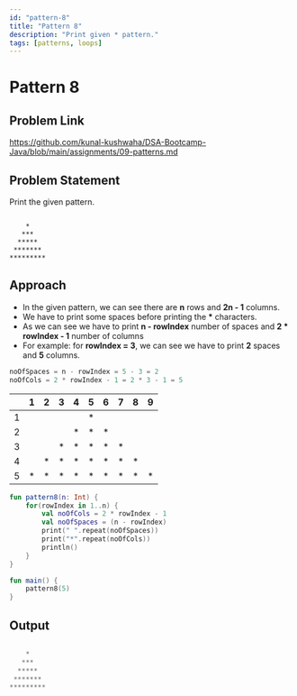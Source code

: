 ```yaml
---
id: "pattern-8"
title: "Pattern 8"
description: "Print given * pattern."
tags: [patterns, loops]
---
```




# Pattern 8

## Problem Link

https://github.com/kunal-kushwaha/DSA-Bootcamp-Java/blob/main/assignments/09-patterns.md

## Problem Statement

Print the given pattern.

```text

    *
   ***
  *****
 *******
*********

```
## Approach

- In the given pattern, we can see there are **n** rows and **2n - 1** columns.
- We have to print some spaces before printing the **\*** characters.
- As we can see we have to print **n - rowIndex** number of spaces and **2 * rowIndex - 1** number of columns 
- For example: for **rowIndex = 3**, we can see we have to print **2** spaces and **5** columns. 
```kt
noOfSpaces = n - rowIndex = 5 - 3 = 2
noOfCols = 2 * rowIndex - 1 = 2 * 3 - 1 = 5
```

<TableWrapper rows="5" cols="2n - 1 = 9">

|   	| 1 	| 2 	| 3 	| 4 	| 5 	| 6 	| 7 	| 8 	| 9 	|
|:-:	|:-:	|:-:	|:-:	|:-:	|:-:	|:-:	|:-:	|:-:	|:-:	|
| 1 	|   	|   	|   	|   	| * 	|   	|   	|   	|   	|
| 2 	|   	|   	|   	| * 	| * 	| * 	|   	|   	|   	|
| 3 	|   	|   	| * 	| * 	| * 	| * 	| * 	|   	|   	|
| 4 	|   	| * 	| * 	| * 	| * 	| * 	| * 	| * 	|   	|
| 5 	| * 	| * 	| * 	| * 	| * 	| * 	| * 	| * 	| * 	|

</TableWrapper>

<Tabs>
<TabItem value="kotlin" label="Kotlin">
<SolutionAuthor name="@msvhora"/>

```kt
fun pattern8(n: Int) {
    for(rowIndex in 1..n) {
		val noOfCols = 2 * rowIndex - 1
        val noOfSpaces = (n - rowIndex)
        print(" ".repeat(noOfSpaces))
        print("*".repeat(noOfCols))
        println()
    }
}

fun main() {	
    pattern8(5)
}
```
</TabItem>
</Tabs>

## Output

```kt

    *
   ***
  *****
 *******
*********

```